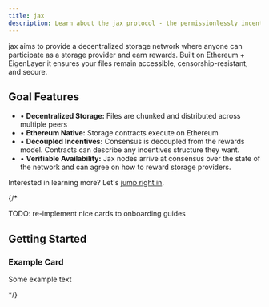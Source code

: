 ```yaml
---
title: jax 
description: Learn about the jax protocol - the permissionlessly incentivized file storage layer for Ethereum
---
```


jax aims to provide a decentralized storage network where anyone can participate 
as a storage provider and earn rewards. Built on Ethereum + EigenLayer
it ensures your files remain accessible, censorship-resistant, and secure.

## Goal Features

<ul class="space-y-2 mt-4">
  <li class="flex items-start">
    <span class="inline-block mr-2 text-white">•</span>
    <span><strong class="text-white">Decentralized Storage:</strong> Files are chunked and distributed across multiple peers</span>
  </li>
  <li class="flex items-start">
    <span class="inline-block mr-2 text-white">•</span>
    <span><strong class="text-white">Ethereum Native:</strong> Storage contracts execute on Ethereum</span>
  </li>
  <li class="flex items-start">
    <span class="inline-block mr-2 text-white">•</span>
    <span><strong class="text-white">Decoupled Incentives:</strong> Consensus is decoupled from the rewards model. Contracts can describe any incentives structure they want.</span>
  </li>
  <li class="flex items-start">
    <span class="inline-block mr-2 text-white">•</span>
    <span><strong class="text-white">Verifiable Availability:</strong> Jax nodes arrive at consensus over the state of the network and can agree on how to reward storage providers.</span>
  </li>
</ul>

Interested in learning more? Let's [jump right in](./docs/intro).

{/*

TODO: re-implement nice cards to onboarding guides

## Getting Started

<div class="grid grid-cols-1 md:grid-cols-2 gap-6 mt-6">
  <div class="bg-black p-6 rounded-lg border border-gray-800 hover:border-gray-700 transition-colors">
    <h3 class="text-xl font-bold mb-2 text-white">Example Card</h3>
    <p class="text-slate-300">Some example text</p>
  </div>
</div>
*/}

